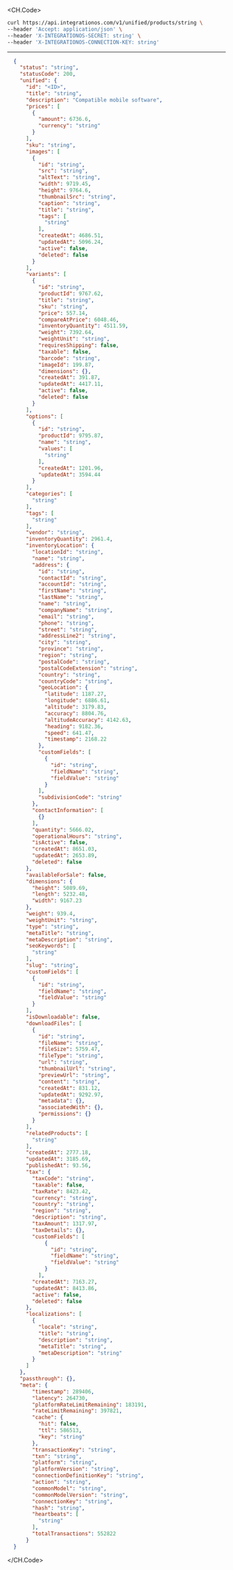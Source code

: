 
<CH.Code>
```bash Example Request
curl https://api.integrationos.com/v1/unified/products/string \
--header 'Accept: application/json' \
--header 'X-INTEGRATIONOS-SECRET: string' \
--header 'X-INTEGRATIONOS-CONNECTION-KEY: string'
```
---

```json Example Response
  {
    "status": "string",
    "statusCode": 200,
    "unified": {
      "id": "<ID>",
      "title": "string",
      "description": "Compatible mobile software",
      "prices": [
        {
          "amount": 6736.6,
          "currency": "string"
        }
      ],
      "sku": "string",
      "images": [
        {
          "id": "string",
          "src": "string",
          "altText": "string",
          "width": 9719.45,
          "height": 9764.6,
          "thumbnailSrc": "string",
          "caption": "string",
          "title": "string",
          "tags": [
            "string"
          ],
          "createdAt": 4686.51,
          "updatedAt": 5096.24,
          "active": false,
          "deleted": false
        }
      ],
      "variants": [
        {
          "id": "string",
          "productId": 9767.62,
          "title": "string",
          "sku": "string",
          "price": 557.14,
          "compareAtPrice": 6048.46,
          "inventoryQuantity": 4511.59,
          "weight": 7392.64,
          "weightUnit": "string",
          "requiresShipping": false,
          "taxable": false,
          "barcode": "string",
          "imageId": 199.87,
          "dimensions": {},
          "createdAt": 391.87,
          "updatedAt": 4417.11,
          "active": false,
          "deleted": false
        }
      ],
      "options": [
        {
          "id": "string",
          "productId": 9795.87,
          "name": "string",
          "values": [
            "string"
          ],
          "createdAt": 1201.96,
          "updatedAt": 3594.44
        }
      ],
      "categories": [
        "string"
      ],
      "tags": [
        "string"
      ],
      "vendor": "string",
      "inventoryQuantity": 2961.4,
      "inventoryLocation": {
        "locationId": "string",
        "name": "string",
        "address": {
          "id": "string",
          "contactId": "string",
          "accountId": "string",
          "firstName": "string",
          "lastName": "string",
          "name": "string",
          "companyName": "string",
          "email": "string",
          "phone": "string",
          "street": "string",
          "addressLine2": "string",
          "city": "string",
          "province": "string",
          "region": "string",
          "postalCode": "string",
          "postalCodeExtension": "string",
          "country": "string",
          "countryCode": "string",
          "geoLocation": {
            "latitude": 1187.27,
            "longitude": 6886.61,
            "altitude": 3179.83,
            "accuracy": 8804.76,
            "altitudeAccuracy": 4142.63,
            "heading": 9182.36,
            "speed": 641.47,
            "timestamp": 2168.22
          },
          "customFields": [
            {
              "id": "string",
              "fieldName": "string",
              "fieldValue": "string"
            }
          ],
          "subdivisionCode": "string"
        },
        "contactInformation": [
          {}
        ],
        "quantity": 5666.02,
        "operationalHours": "string",
        "isActive": false,
        "createdAt": 8651.03,
        "updatedAt": 2653.89,
        "deleted": false
      },
      "availableForSale": false,
      "dimensions": {
        "height": 5089.69,
        "length": 5232.48,
        "width": 9167.23
      },
      "weight": 939.4,
      "weightUnit": "string",
      "type": "string",
      "metaTitle": "string",
      "metaDescription": "string",
      "seoKeywords": [
        "string"
      ],
      "slug": "string",
      "customFields": [
        {
          "id": "string",
          "fieldName": "string",
          "fieldValue": "string"
        }
      ],
      "isDownloadable": false,
      "downloadFiles": [
        {
          "id": "string",
          "fileName": "string",
          "fileSize": 5759.47,
          "fileType": "string",
          "url": "string",
          "thumbnailUrl": "string",
          "previewUrl": "string",
          "content": "string",
          "createdAt": 831.12,
          "updatedAt": 9292.97,
          "metadata": {},
          "associatedWith": {},
          "permissions": {}
        }
      ],
      "relatedProducts": [
        "string"
      ],
      "createdAt": 2777.18,
      "updatedAt": 3185.69,
      "publishedAt": 93.56,
      "tax": {
        "taxCode": "string",
        "taxable": false,
        "taxRate": 8423.42,
        "currency": "string",
        "country": "string",
        "region": "string",
        "description": "string",
        "taxAmount": 1317.97,
        "taxDetails": {},
        "customFields": [
            {
              "id": "string",
              "fieldName": "string",
              "fieldValue": "string"
            }
          ],
        "createdAt": 7163.27,
        "updatedAt": 8413.86,
        "active": false,
        "deleted": false
      },
      "localizations": [
        {
          "locale": "string",
          "title": "string",
          "description": "string",
          "metaTitle": "string",
          "metaDescription": "string"
        }
      ]
    },
    "passthrough": {},
    "meta": {
        "timestamp": 289406,
        "latency": 264730,
        "platformRateLimitRemaining": 183191,
        "rateLimitRemaining": 397821,
        "cache": {
          "hit": false,
          "ttl": 586513,
          "key": "string"
        },
        "transactionKey": "string",
        "txn": "string",
        "platform": "string",
        "platformVersion": "string",
        "connectionDefinitionKey": "string",
        "action": "string",
        "commonModel": "string",
        "commonModelVersion": "string",
        "connectionKey": "string",
        "hash": "string",
        "heartbeats": [
          "string"
        ],
        "totalTransactions": 552822
      }
  }
```
</CH.Code>
